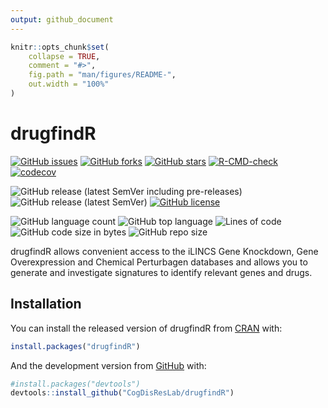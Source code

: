 ```yaml
---
output: github_document
---
```


<!-- README.md is generated from README.Rmd. Please edit that file -->

```r
knitr::opts_chunk$set(
    collapse = TRUE,
    comment = "#>",
    fig.path = "man/figures/README-",
    out.width = "100%"
)
```

# drugfindR

<!-- badges: start -->
[![GitHub issues](https://img.shields.io/github/issues/AliSajid/drugfindR)](https://github.com/AliSajid/drugfindR/issues)
[![GitHub forks](https://img.shields.io/github/forks/AliSajid/drugfindR)](https://github.com/AliSajid/drugfindR/network)
[![GitHub stars](https://img.shields.io/github/stars/AliSajid/drugfindR)](https://github.com/AliSajid/drugfindR/stargazers)
[![R-CMD-check](https://github.com/AliSajid/drugfindR/workflows/R-CMD-check/badge.svg)](https://github.com/AliSajid/drugfindR/actions)
[![codecov](https://codecov.io/gh/AliSajid/drugfindR/branch/main/graph/badge.svg?token=FeAvIeTAiz)](https://codecov.io/gh/AliSajid/drugfindR)

![GitHub release (latest SemVer including pre-releases)](https://img.shields.io/github/v/release/AliSajid/drugfindR?include_prereleases&label=latest-release)
![GitHub release (latest SemVer)](https://img.shields.io/github/v/release/AliSajid/drugfindR?label=latest-stable)
[![GitHub license](https://img.shields.io/github/license/AliSajid/drugfindR)](https://github.com/AliSajid/drugfindR/blob/main/LICENSE)

![GitHub language count](https://img.shields.io/github/languages/count/AliSajid/drugfindR)
![GitHub top language](https://img.shields.io/github/languages/top/AliSajid/drugfindR)
![Lines of code](https://img.shields.io/tokei/lines/github/AliSajid/drugfindR)
![GitHub code size in bytes](https://img.shields.io/github/languages/code-size/AliSajid/drugfindR)
![GitHub repo size](https://img.shields.io/github/repo-size/AliSajid/drugfindR)
<!-- badges: end -->

drugfindR allows convenient access to the iLINCS Gene Knockdown, Gene Overexpression and Chemical Perturbagen databases and allows you to generate and investigate signatures to identify relevant genes and drugs.

## Installation

You can install the released version of drugfindR from [CRAN](https://CRAN.R-project.org) with:

``` r
install.packages("drugfindR")
```

And the development version from [GitHub](https://github.com/) with:

``` r
#install.packages("devtools")
devtools::install_github("CogDisResLab/drugfindR")
```
